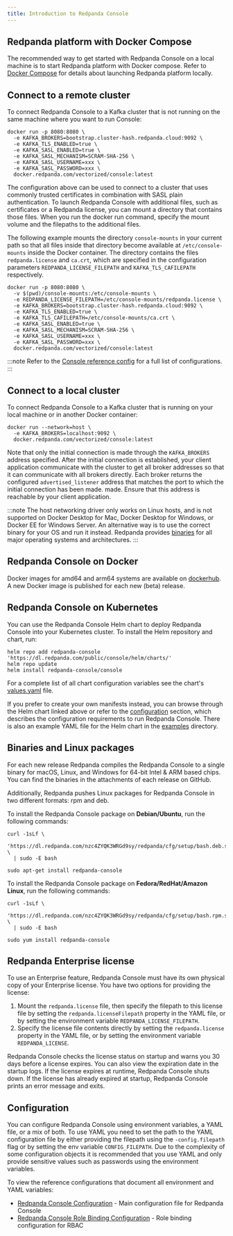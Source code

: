 ```yaml
---
title: Introduction to Redpanda Console
---
```


<head>
    <meta name="title" content="Introduction to Redpanda Console | Redpanda Docs"/>
    <meta name="description" content="Introduction to Redpanda Console"/>
</head>

## Redpanda platform with Docker Compose

The recommended way to get started with Redpanda Console on a local machine is to start Redpanda platform with Docker compose. Refer to [Docker Compose](../../../reference/console/docker-compose) for details about launching Redpanda platform locally.

## Connect to a remote cluster

To connect Redpanda Console to a Kafka cluster that is not running on the same machine where you want to run Console:

```shell
docker run -p 8080:8080 \
  -e KAFKA_BROKERS=bootstrap.cluster-hash.redpanda.cloud:9092 \
  -e KAFKA_TLS_ENABLED=true \
  -e KAFKA_SASL_ENABLED=true \
  -e KAFKA_SASL_MECHANISM=SCRAM-SHA-256 \
  -e KAFKA_SASL_USERNAME=xxx \
  -e KAFKA_SASL_PASSWORD=xxx \
  docker.redpanda.com/vectorized/console:latest
```

The configuration above can be used to connect to a cluster that uses commonly trusted certificates in 
combination with SASL plain authentication. To launch Redpanda Console with additional files, such 
as certificates or a Redpanda license, you can mount a directory that contains those files.
When you run the docker run command, specify the mount volume and the filepaths to the additional files.

The following example mounts the directory
`console-mounts` in your current path so that all files inside that directory become available at
`/etc/console-mounts` inside the Docker container. The directory contains the files
`redpanda.license` and `ca.crt`, which are specified in the configuration parameters 
`REDPANDA_LICENSE_FILEPATH` and `KAFKA_TLS_CAFILEPATH` respectively.

```shell
docker run -p 8080:8080 \
  -v $(pwd)/console-mounts:/etc/console-mounts \
  -e REDPANDA_LICENSE_FILEPATH=/etc/console-mounts/redpanda.license \
  -e KAFKA_BROKERS=bootstrap.cluster-hash.redpanda.cloud:9092 \
  -e KAFKA_TLS_ENABLED=true \
  -e KAFKA_TLS_CAFILEPATH=/etc/console-mounts/ca.crt \
  -e KAFKA_SASL_ENABLED=true \
  -e KAFKA_SASL_MECHANISM=SCRAM-SHA-256 \
  -e KAFKA_SASL_USERNAME=xxx \
  -e KAFKA_SASL_PASSWORD=xxx \
  docker.redpanda.com/vectorized/console:latest
```

:::note
Refer to the [Console reference config](../../../reference/console/config) for a full list of configurations.
:::

## Connect to a local cluster

To connect Redpanda Console to a Kafka cluster that is running on your local machine
or in another Docker container:

```shell
docker run --network=host \
  -e KAFKA_BROKERS=localhost:9092 \
  docker.redpanda.com/vectorized/console:latest
```

Note that only the initial connection is made through the `KAFKA_BROKERS` address specified.
After the initial connection is established, your client application communicate with the cluster to
get all broker addresses so that it can communicate with all brokers directly. Each broker returns
the configured `advertised_listener` address that matches the port to which the initial connection has been made.
made. Ensure that this address is reachable by your client application.

:::note
The host networking driver only works on Linux hosts, and is not supported on Docker Desktop for Mac, 
Docker Desktop for Windows, or Docker EE for Windows Server. An alternative way is to use the correct
binary for your OS and run it instead. Redpanda provides [binaries](#binaries-and-linux-packages) 
for all major operating systems and architectures.
::: 

## Redpanda Console on Docker

Docker images for amd64 and arm64 systems are available on [dockerhub](https://hub.docker.com/r/vectorized/console/tags). 
A new Docker image is published for each new (beta) release.

## Redpanda Console on Kubernetes

You can use the Redpanda Console Helm chart to deploy Redpanda Console into your Kubernetes cluster. To install
the Helm repository and chart, run:

```
helm repo add redpanda-console 'https://dl.redpanda.com/public/console/helm/charts/' 
helm repo update
helm install redpanda-console/console
```

For a complete list of all chart configuration variables see the chart's 
[values.yaml](https://github.com/redpanda-data/console/blob/master/helm/console/values.yaml) file.


If you prefer to create your own manifests instead, you can browse through the Helm chart linked above
or refer to the [configuration](#configuration) section, which describes the configuration requirements
to run Redpanda Console. There is also an example YAML file for the Helm chart in the 
[examples](https://github.com/redpanda-data/console/tree/master/helm/examples) directory.

## Binaries and Linux packages

For each new release Redpanda compiles the Redpanda Console to a single binary for macOS, Linux, and Windows
for 64-bit Intel & ARM based chips. You can find the binaries in the attachments of
each release on GitHub.

Additionally, Redpanda pushes Linux packages for Redpanda Console in two different formats: rpm and deb.

To install the Redpanda Console package on **Debian/Ubuntu**, run the following commands:

```
curl -1sLf \
  'https://dl.redpanda.com/nzc4ZYQK3WRGd9sy/redpanda/cfg/setup/bash.deb.sh' \
  | sudo -E bash
  
sudo apt-get install redpanda-console
```

To install the Redpanda Console package on **Fedora/RedHat/Amazon Linux**, run the following commands:

```
curl -1sLf \
  'https://dl.redpanda.com/nzc4ZYQK3WRGd9sy/redpanda/cfg/setup/bash.rpm.sh' \
  | sudo -E bash

sudo yum install redpanda-console
```

## Redpanda Enterprise license

To use an Enterprise feature, Redpanda Console must have its own physical copy of 
your Enterprise license. You have two options for providing the license:

1. Mount the `redpanda.license` file, then specify the filepath to this license file by setting the `redpanda.licenseFilepath` property in the YAML file, or by setting the environment variable `REDPANDA_LICENSE_FILEPATH`.
2. Specify the license file contents directly by setting the `redpanda.license` property in the YAML file, or by setting the environment variable `REDPANDA_LICENSE`.

Redpanda Console checks the license status on startup and warns you 30 days before a license expires. You can also view the expiration date in the startup logs.
If the license expires at runtime, Redpanda Console shuts down. If the license has already
expired at startup, Redpanda Console prints an error message and exits.

## Configuration

You can configure Redpanda Console using environment variables, a YAML file, or a mix of both. To use YAML you
need to set the path to the YAML configuration file by either providing the filepath using the
`-config.filepath` flag or by setting the env variable `CONFIG_FILEPATH`. Due to the complexity
of some configuration objects it is recommended that you use YAML and only provide sensitive values such as
passwords using the environment variables. 

To view the reference configurations that document all environment and YAML variables:

- [Redpanda Console Configuration](../../../reference/console/config) - Main configuration file for Redpanda Console
- [Redpanda Console Role Binding Configuration](../../../reference/console/role-bindings) - Role binding configuration for RBAC
